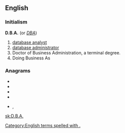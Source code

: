 {{also|dba|DBA|Dba|d/b/a}}
==English==

===Initialism===
'''D.B.A.''' (or ''[[DBA]]'')
# [[database analyst]]
# [[database administrator]]
# Doctor of Business Administration, a terminal degree.
# Doing Business As

===Anagrams===
* {{l|en|ABD}}
* {{l|en|ADB}}
* {{l|en|bad}}
* {{l|en|BDA}}
* {{l|en|dab}}, {{l|en|DAB}}
[[Category:English terms spelled with .]]

[[sk:D.B.A.]]